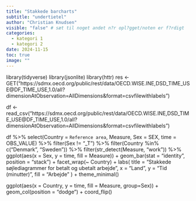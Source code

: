 ```yaml
---
title: "Stakkede barcharts"
subtitle: "undertietel"
author: "Christian Knudsen"
visible: "false" # sæt til noget andet n?r opl?gget/noten er f?rdigt
categories:
  - kategori 1
  - kategori 2
date: 2024-11-15
toc: true
image: ""
---
```




library(tidyverse)
library(jsonlite)
library(httr)
res <- GET("https://sdmx.oecd.org/public/rest/data/OECD.WISE.INE,DSD_TIME_USE@DF_TIME_USE,1.0/all?dimensionAtObservation=AllDimensions&format=csvfilewithlabels")

df <- read_csv("https://sdmx.oecd.org/public/rest/data/OECD.WISE.INE,DSD_TIME_USE@DF_TIME_USE,1.0/all?dimensionAtObservation=AllDimensions&format=csvfilewithlabels")


df %>% 
  select(Country = `Reference area`, Measure, Sex = SEX, time = OBS_VALUE) %>% 
  filter(Sex != "_T") %>% 
  filter(Country %in% c("Denmark", "Sweden")) %>% 
  filter(str_detect(Measure, "work")) %>% 
  ggplot(aes(x = Sex, y = time, fill = Measure)) +
  geom_bar(stat = "identity", position = "stack") +
  facet_wrap(~ Country) +
  labs(
    title = "Stakkede søjlediagrammer for betalt og ubetalt arbejde",
    x = "Land",
    y = "Tid (minutter)",
    fill = "Arbejde"
  ) +
  theme_minimal()
  
  
  
  ggplot(aes(x = Country, y = time, fill = Measure, group=Sex)) +
  geom_col(position = "dodge") +
  coord_flip()
  
  

